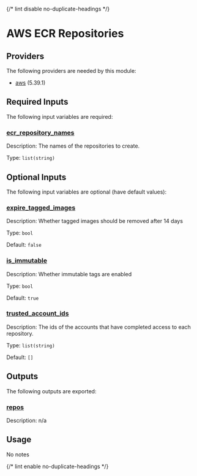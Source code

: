 
{/* lint disable no-duplicate-headings */}

# AWS ECR Repositories

<ModuleHeader name="aws_ecr_repos" sourceHref="https://github.com/Panfactum/stack/tree/__PANFACTUM_VERSION_MAIN__/packages/infrastructure/aws_ecr_repos" status="stable" type="direct" />

## Providers

The following providers are needed by this module:

* [aws](https://registry.terraform.io/providers/hashicorp/aws/5.39.1/docs) (5.39.1)

## Required Inputs

The following input variables are required:

### <a name="input_ecr_repository_names" /> [ecr\_repository\_names](#input_ecr_repository_names)

Description: The names of the repositories to create.

Type: `list(string)`

## Optional Inputs

The following input variables are optional (have default values):

### <a name="input_expire_tagged_images" /> [expire\_tagged\_images](#input_expire_tagged_images)

Description: Whether tagged images should be removed after 14 days

Type: `bool`

Default: `false`

### <a name="input_is_immutable" /> [is\_immutable](#input_is_immutable)

Description: Whether immutable tags are enabled

Type: `bool`

Default: `true`

### <a name="input_trusted_account_ids" /> [trusted\_account\_ids](#input_trusted_account_ids)

Description: The ids of the accounts that have completed access to each repository.

Type: `list(string)`

Default: `[]`

## Outputs

The following outputs are exported:

### <a name="output_repos" /> [repos](#output_repos)

Description: n/a

## Usage

No notes

{/* lint enable no-duplicate-headings */}
